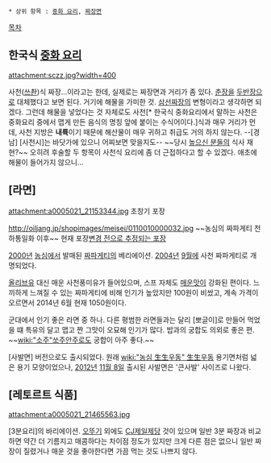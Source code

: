  * 상위 항목 : [[중화 요리]], [[짜장면]]
[[목차]]
== 한국식 [[중화 요리]] ==
attachment:sczz.jpg?width=400

사천([[쓰촨]])식 짜장...이라고는 한데, 실제로는 짜장면과 거리가 좀 있다. [[춘장]]을 [[두반장]]으로 대체했다고 보면 된다. 거기에 해물을 가미한 것. [[삼선짜장]]의 변형이라고 생각하면 되겠다.
그런데 해물을 넣었다는 것 자체로도 사천[* 한국식 중화요리에서 말하는 사천은 중화요리 중에서 맵게 만든 음식의 명칭 앞에 붙이는 수식어이다.]식과 매우 거리가 먼데, 사천 지방은 '''내륙'''이기 때문에 해산물이 매우 귀하고 취급도 거의 하지 않는다. --[경남] [사천시]는 바닷가에 있으니 어찌보면 맞을지도-- ~~당시 [[높으신 분들]]의 식사 재현?~~
오히려 후술할 두 항목이 사천식 요리에 좀 더 근접하다고 할 수 있겠다. 애초에 해물이 들어가지 않으니...

== [라면] ==
attachment:a0005021_21153344.jpg
초창기 포장

http://oiljang.jp/shopimages/meisei/0110010000032.jpg
~~농심의 짜파게티 천하통일화 이후~~ 현재 포장[http://cfile3.uf.tistory.com/image/126F65144BE1AF2301DDC4 변경 전으로 추정되는 포장]

[[2000년]] [[농심]]에서 발매된 [[짜파게티]]의 베리에이션. [[2004년]] [[9월]]에 사천 짜파게티로 개명되었다.

[[올리브유]] 대신 매운 사천풍미유가 들어있으며, 스프 자체도 [[매운맛]]이 강화된 편이다. 느끼하게 느껴질 수 있는 짜파게티에 비해 인기가 높았지만 100원이 비쌌고, 계속 가격이 오르면서 2014년 6월 현재 1050원이다. 

군대에서 인기 좋은 라면 중 하나. 다른 평범한 라면들과는 달리 [뽀글이]로 만들어 먹었을 떄 특유의 달고 맵고 짠 그맛이 오묘해 인기가 많다. 밥과의 궁합도 의외로 좋은 편. ~~[[wiki:"소주"쏘주]]안주로도 궁합이 아주 좋다.~~

[사발면] 버전으로도 출시되었다. 원래 [[wiki:"농심 生生우동" 生生우동]] 용기면처럼 넓은 용기 모양이었으나, [[2012년]] [[11월 8일]] 출시된 사발면은 '큰사발' 사이즈로 나왔다.

== [레토르트 식품] ==
attachment:a0005021_21465563.jpg

[3분요리]의 바리에이션. [[오뚜기]] 외에도 [[CJ제일제당]] 것이 있으며 일반 3분 짜장과 비교하면 약간 더 기름지고 매콤하다는 차이점 정도가 있지만 크게 다른 점은 없으니 일반 짜장이 질렸거나 매운 것을 좋아한다면 가끔 먹는 것도 나쁘지 않다.
